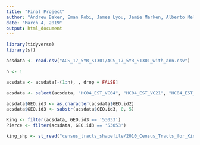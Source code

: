 ---
title: "Final Project"
author: "Andrew Baker, Eman Robi, James Lyou, Jamie Marken, Alberto Melendez"
date: "March 4, 2019"
output: html_document
---

```{r, Extract Data}
library(tidyverse)
library(sf)

acsdata <- read.csv("ACS_17_5YR_S1301/ACS_17_5YR_S1301_with_ann.csv")

n <- 1

acsdata <- acsdata[-(1:n), , drop = FALSE]

acsdata <- select(acsdata, "HC04_EST_VC04", "HC04_EST_VC21", "HC04_EST_VC20", "HC04_EST_VC24", "GEO.id", "GEO.id2", "GEO.display.label")

acsdata$GEO.id3 <- as.character(acsdata$GEO.id2)
acsdata$GEO.id3 <- substr(acsdata$GEO.id3, 0, 5)

King <- filter(acsdata, GEO.id3 == '53033') 
Pierce <- filter(acsdata, GEO.id3 == '53053')

king_shp <- st_read("census_tracts_shapefile/2010_Census_Tracts_for_King_County__Conflated_to_Parcels__Major_Waterbodies_Erased__tracts10_shore_area.shp")
```